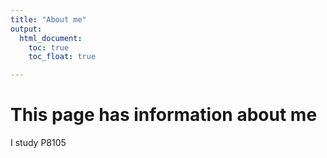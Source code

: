 ```yaml
---
title: "About me"
output: 
  html_document:
    toc: true
    toc_float: true

---
```


# This page has information about me

I study P8105




